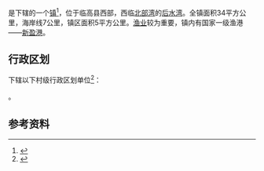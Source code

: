 {{中国乡级行政区|46/90/24/108/000}}

'''{{PAGENAMEBASE}}'''是{{PRC admin/fullname|46/90/24/108/000|3}}下辖的一个[[行政建制镇|镇]]<ref>{{PRC admin/ref sgc|{{PRC admin/parent|46/90/24/108/000}}}}</ref>，位于临高县西部，西临[[北部湾|北部湾]]的[[后水湾|后水湾]]。全镇面积34平方公里，海岸线7公里，镇区面积5平方公里。[[渔业|渔业]]较为重要，镇内有国家一级渔港——[[新盈港|新盈港]]。

== 行政区划 ==
{{PAGENAMEBASE}}下辖以下村级行政区划单位<ref>{{PRC admin/ref sgc|46/90/24/108/000}}</ref>：

{{PRC admin/children|46/90/24/108/000}}。

== 参考资料 ==
{{reflist}}

{{PRC admin/navcat|46/90/24/108/000}}
{{海南行政区划小作品}}
